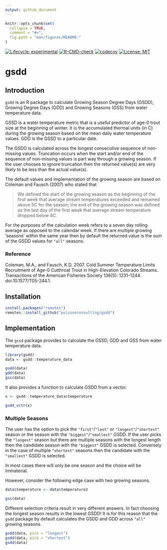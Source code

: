 ```yaml
---
output: github_document
---
```


<!-- README.md is generated from README.Rmd. Please edit that file -->

```r
knitr::opts_chunk$set(
  collapse = TRUE,
  comment = "#>",
  fig.path = "man/figures/README-"
)
```

<!-- badges: start -->
[![Lifecycle: experimental](https://img.shields.io/badge/lifecycle-experimental-orange.svg)](https://lifecycle.r-lib.org/articles/stages.html#experimental)
[![R-CMD-check](https://github.com/poissonconsulting/gsdd/actions/workflows/R-CMD-check.yaml/badge.svg)](https://github.com/poissonconsulting/gsdd/actions/workflows/R-CMD-check.yaml)
[![codecov](https://codecov.io/gh/poissonconsulting/gsdd/graph/badge.svg?token=NBymVUEtUc)](https://codecov.io/gh/poissonconsulting/gsdd)
[![License: MIT](https://img.shields.io/badge/License-MIT-green.svg)](https://opensource.org/licenses/MIT)
<!-- badges: end -->

# gsdd

## Introduction

`gsdd` is an R package to calculate Growing Season Degree Days (GSDD),  Growing Degree Days (GDD) and Growing Seasons (GSS) from water temperature data.

GSSD is a water temperature metric that is a useful predictor of age-0 trout size at the beginning of winter. 
It is the accumulated thermal units (in C) during the growing season based on the mean daily water temperature values.
GDD is the GSSD to a particular date.

The GSDD is calculated across the longest consecutive sequence of non-missing values.
Truncation occurs when the start and/or end of the sequence of non-missing values is part way through a growing season.
If the user chooses to ignore truncation then the returned value(s) are very likely to be less than the actual value(s).

The default values and implementation of the growing season are based on Coleman and Fausch (2007) who stated that

> We defined the start of the growing season as the beginning of the first week that average stream temperatures exceeded and
remained above 5C for the season; the end of the growing season was defined as the last day of the first week that average stream temperature dropped below 4C.

For the purposes of the calculation week refers to a seven day rolling average as opposed to the calendar week.
If there are multiple growing 'seasons' within the same year then by default the returned value is the sum of the GSDD values for `"all"` seasons.

### Reference

Coleman, M.A., and Fausch, K.D. 2007.  Cold Summer Temperature Limits Recruitment of Age-0 Cutthroat Trout in High-Elevation Colorado Streams. Transactions of the American Fisheries Society 136(5): 1231–1244. doi:10.1577/T05-244.1.

## Installation

```r
install.packages("remotes")
remotes::install_github("poissonconsulting/gsdd")
```

## Implementation

The `gssd` package provides to calculate the GSSD, GDD and GSS from water temperature data.

```r
library(gsdd)
data <- gsdd::temperature_data

gsdd(data)
gdd(data)
gss(data)
```
It also provides a function to calculate GSDD from a vector.

```r
x <- gsdd::temperature_data$temperature

gsdd_vctr(x)
```

### Multiple Seasons

The user has the option to pick the `"first"`/`"last"` or  `"longest"`/`"shortest"` season or the season with the `"biggest"`/`"smallest"` GSDD.
If the user picks the `"longest"` season but there are multiple seasons with the longest length then the candidate  season with the `"biggest"` GSDD is selected.
Conversely in the case of multiple `"shortest"` seasons then the candidate with the `"smallest"` GSDD is selected.

In most cases there will only be one season and the choice will be immaterial. 

However, consider the following edge case with two growing seasons.
```r
data$temperature <- data$temperature2

gss(data)
```

Different selection criteria result in very different answers.
In fact choosing the longest season results in the lowest GSDD!
It is for this reason that the `gsdd` package by default calculates the GSDD and GDD across `"all"` growing seasons.
```r
gsdd(data, pick = "longest")
gsdd(data, pick = "shortest")
gsdd(data)
```
